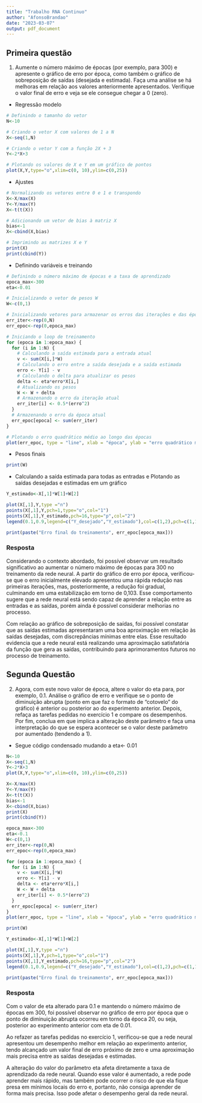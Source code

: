 ```yaml
---
title: "Trabalho RNA Continuo"
author: "AfonsoBrandao"
date: "2023-03-07"
output: pdf_document
---
```

<style>
  .exerc-legend{
    background:#e6f5ff;border-top: 2px solid #006bb3;
    }
  .exerc{
    background:#006bb3;color:#fff;padding:5px;
  }
  .enunciado{
    background:#e6f5ff;margin:-10px 0px 0px 15px;padding:10px 0px 20px 0px;border-bottom: 2px solid #006bb3
  }
</style>
  
## Primeira questão

1) Aumente o número máximo de épocas (por exemplo, para 300) e apresente o gráfico de erro por época, como também o gráfico de sobreposição de saídas (desejada e estimada). Faça uma análise se há melhoras em relação aos valores anteriormente apresentados. Verifique o valor final de erro e veja se ele consegue chegar a 0 (zero).


- Regressão modelo
```r
# Definindo o tamanho do vetor
N<-10

# Criando o vetor X com valores de 1 a N
X<-seq(1,N)

# Criando o vetor Y com a função 2X + 3
Y<-2*X+3

# Plotando os valores de X e Y em um gráfico de pontos
plot(X,Y,type="o",xlim=c(0, 10),ylim=c(0,25))
```
- Ajustes
```r
# Normalizando os vetores entre 0 e 1 e transpondo
X<-X/max(X)
Y<-Y/max(Y)
X<-t(t(X))

# Adicionando um vetor de bias à matriz X
bias<-1
X<-cbind(X,bias)

# Imprimindo as matrizes X e Y
print(X)
print(cbind(Y))
```

- Definindo variáveis e treinando
```r
# Definindo o número máximo de épocas e a taxa de aprendizado
epoca_max<-300
eta<-0.01

# Inicializando o vetor de pesos W
W<-c(0,1)

# Inicializando vetores para armazenar os erros das iterações e das épocas
err_iter<-rep(0,N)
err_epoc<-rep(0,epoca_max)

# Iniciando o loop de treinamento
for (epoca in 1:epoca_max) {
  for (i in 1:N) {
    # Calculando a saída estimada para a entrada atual
    v <- sum(X[i,]*W)
    # Calculando o erro entre a saída desejada e a saída estimada
    erro <- Y[i] - v
    # Calculando o delta para atualizar os pesos
    delta <- eta*erro*X[i,]
    # Atualizando os pesos
    W <- W + delta
    # Armazenando o erro da iteração atual
    err_iter[i] <- 0.5*(erro^2)
  }
  # Armazenando o erro da época atual
  err_epoc[epoca] <- sum(err_iter)
}

# Plotando o erro quadrático médio ao longo das épocas
plot(err_epoc, type = "line", xlab = "época", ylab = "erro quadrático médio")
```
- Pesos finais
```r
print(W)
```

- Calculando a saída estimada para todas as entradas e Plotando as saídas desejadas e estimadas em um gráfico
```r
Y_estimado<-X[,1]*W[1]+W[2]

plot(X[,1],Y,type ="n")
points(X[,1],Y,pch=1,type="o",col="1")
points(X[,1],Y_estimado,pch=16,type="p",col="2")
legend(0.1,0.9,legend=c("Y_desejado","Y_estimado"),col=c(1,2),pch=c(1,16))
```
```r
print(paste("Erro final do treinamento", err_epoc[epoca_max]))
```
### Resposta
Considerando o contexto abordado, foi possível observar um resultado significativo ao aumentar o número máximo de épocas para 300 no treinamento da rede neural. A partir do gráfico de erro por época, verificou-se que o erro inicialmente elevado apresentou uma rápida redução nas primeiras iterações, mas, posteriormente, a redução foi gradual, culminando em uma estabilização em torno de 0,103. Esse comportamento sugere que a rede neural está sendo capaz de aprender a relação entre as entradas e as saídas, porém ainda é possível considerar melhorias no processo.

Com relação ao gráfico de sobreposição de saídas, foi possível constatar que as saídas estimadas apresentaram uma boa aproximação em relação às saídas desejadas, com discrepâncias mínimas entre elas. Esse resultado evidencia que a rede neural está realizando uma aproximação satisfatória da função que gera as saídas, contribuindo para aprimoramentos futuros no processo de treinamento.

## Segunda Questão
2) Agora, com este novo valor de época, altere o valor do eta para, por exemplo, 0.1. Análise o gráfico de erro e verifique se o ponto de diminuição abrupta (ponto em que faz o formato de "cotovelo" do gráfico) é anterior ou posterior ao do experimento anterior. Depois, refaça as tarefas pedidas no exercício 1 e compare os desempenhos. Por fim, conclua em que implica a alteração deste parâmetro e faça uma interpretação do que se espera acontecer se o valor deste parâmetro por aumentado (tendendo a 1).

- Segue código condensado mudando a eta<- 0.01
```r
N<-10
X<-seq(1,N)
Y<-2*X+3
plot(X,Y,type="o",xlim=c(0, 10),ylim=c(0,25))
```

```r
X<-X/max(X)
Y<-Y/max(Y)
X<-t(t(X))
bias<-1
X<-cbind(X,bias)
print(X)
print(cbind(Y))
```
```r
epoca_max<-300
eta<-0.1
W<-c(0,1)
err_iter<-rep(0,N)
err_epoc<-rep(0,epoca_max)

for (epoca in 1:epoca_max) {
  for (i in 1:N) {
    v <- sum(X[i,]*W)
    erro <- Y[i] - v
    delta <- eta*erro*X[i,]
    W <- W + delta
    err_iter[i] <- 0.5*(erro^2)
  }
  err_epoc[epoca] <- sum(err_iter)
}
plot(err_epoc, type = "line", xlab = "época", ylab = "erro quadrático médio")
```

```r
print(W)

Y_estimado<-X[,1]*W[1]+W[2]

plot(X[,1],Y,type ="n")
points(X[,1],Y,pch=1,type="o",col="1")
points(X[,1],Y_estimado,pch=16,type="p",col="2")
legend(0.1,0.9,legend=c("Y_desejado","Y_estimado"),col=c(1,2),pch=c(1,16))

print(paste("Erro final do treinamento", err_epoc[epoca_max]))
```

### Resposta

Com o valor de eta alterado para 0.1 e mantendo o número máximo de épocas em 300, foi possível observar no gráfico de erro por época que o ponto de diminuição abrupta ocorreu em torno da época 20, ou seja, posterior ao experimento anterior com eta de 0.01.

Ao refazer as tarefas pedidas no exercício 1, verificou-se que a rede neural apresentou um desempenho melhor em relação ao experimento anterior, tendo alcançado um valor final de erro próximo de zero e uma aproximação mais precisa entre as saídas desejadas e estimadas.

A alteração do valor do parâmetro eta afeta diretamente a taxa de aprendizado da rede neural. Quando esse valor é aumentado, a rede pode aprender mais rápido, mas também pode ocorrer o risco de que ela fique presa em mínimos locais do erro e, portanto, não consiga aprender de forma mais precisa. Isso pode afetar o desempenho geral da rede neural.